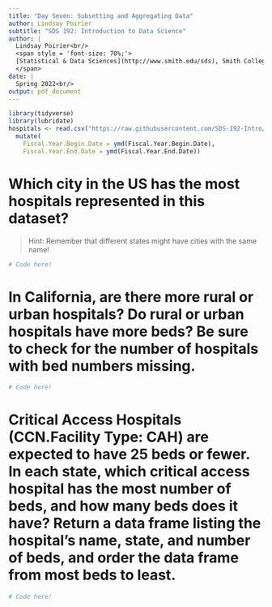 ```yaml
---
title: "Day Seven: Subsetting and Aggregating Data"
author: Lindsay Poirier
subtitle: "SDS 192: Introduction to Data Science"
author: |
  Lindsay Poirier<br/>
  <span style = 'font-size: 70%;'>
  [Statistical & Data Sciences](http://www.smith.edu/sds), Smith College<br/>
  </span>
date: |
  Spring 2022<br/>
output: pdf_document
---
```


```r
library(tidyverse)
library(lubridate)
hospitals <- read.csv("https://raw.githubusercontent.com/SDS-192-Intro/SDS-192-public-website/main/slides/datasets/Hospital_Cost_Report_2018.csv") %>%
  mutate(
    Fiscal.Year.Begin.Date = ymd(Fiscal.Year.Begin.Date),
    Fiscal.Year.End.Date = ymd(Fiscal.Year.End.Date))
```

# Which city in the US has the most hospitals represented in this dataset?

> Hint: Remember that different states might have cities with the same name! 

```r
# Code here!
```

# In California, are there more rural or urban hospitals? Do rural or urban hospitals have more beds? Be sure to check for the number of hospitals with bed numbers missing. 

```r
# Code here!
```


# Critical Access Hospitals (CCN.Facility Type: CAH) are expected to have 25 beds or fewer. In each state, which critical access hospital has the most number of beds, and how many beds does it have? Return a data frame listing the hospital's name, state, and number of beds, and order the data frame from most beds to least.

```r
# Code here!
```
